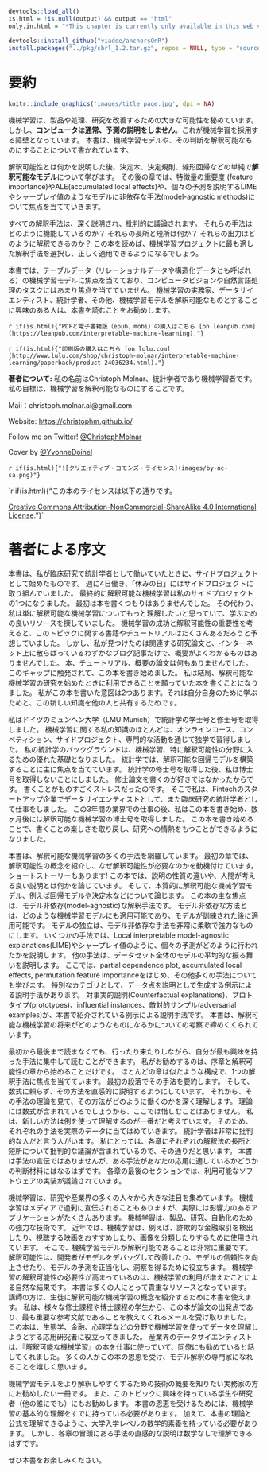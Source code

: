 ```r
devtools::load_all()
is.html = !is.null(output) && output == "html"
only.in.html = "*This chapter is currently only available in this web version. ebook and print will follow.*"

devtools::install_github("viadee/anchorsOnR")
install.packages("../pkg/sbrl_1.2.tar.gz", repos = NULL, type = "source")
```
# 要約{-}

```r
knitr::include_graphics('images/title_page.jpg', dpi = NA)
```

<!--
# Summary {-}
-->

<!--
Machine learning has great potential for improving products, processes and research.
But **computers usually do not explain their predictions** which is a barrier to the adoption of machine learning.
This book is about making machine learning models and their decisions interpretable.
-->
機械学習は、製品や処理、研究を改善するための大きな可能性を秘めています。
しかし、**コンピュータは通常、予測の説明をしません**。これが機械学習を採用する障壁となっています。
本書は、機械学習モデルや、その判断を解釈可能なものにすることについて書かれています。

<!--
After exploring the concepts of interpretability, you will learn about simple, **interpretable models** such as decision trees, decision rules and linear regression.
Later chapters focus on general model-agnostic methods for **interpreting black box models** like feature importance and accumulated local effects and explaining individual predictions with Shapley values and LIME.
-->
解釈可能性とは何かを説明した後、決定木、決定規則、線形回帰などの単純で**解釈可能なモデル**について学びます。
その後の章では、特徴量の重要度 (feature importance)やALE(accumulated local effects)や、個々の予測を説明するLIMEやシャープレイ値のようなモデルに非依存な手法(model-agnostic methods)について焦点を当てていきます。

<!--
All interpretation methods are explained in depth and discussed critically.
How do they work under the hood?
What are their strengths and weaknesses?
How can their outputs be interpreted?
This book will enable you to select and correctly apply the interpretation method that is most suitable for your machine learning project.
-->
すべての解釈手法は、深く説明され、批判的に議論されます。
それらの手法はどのように機能しているのか？
それらの長所と短所は何か？
それらの出力はどのように解釈できるのか？
この本を読めば、機械学習プロジェクトに最も適した解釈手法を選択し、正しく適用できるようになるでしょう。

<!--
The book focuses on machine learning models for tabular data (also called relational or structured data) and less on computer vision and natural language processing tasks.
Reading the book is recommended for machine learning practitioners, data scientists, statisticians, and anyone else interested in making machine learning models interpretable.
-->
本書では、テーブルデータ（リレーショナルデータや構造化データとも呼ばれる）の機械学習モデルに焦点を当てており、コンピュータビジョンや自然言語処理のタスクにはあまり焦点を当てていません。
機械学習の実務家、データサイエンティスト、統計学者、その他、機械学習モデルを解釈可能なものとすることに興味のある人は、本書を読むことをお勧めします。

<!--
`r if(is.html){"You can buy the PDF and e-book version (epub, mobi) [on leanpub.com](https://leanpub.com/interpretable-machine-learning)."}`

`r if(is.html){"You can buy the print version [on lulu.com](http://www.lulu.com/shop/christoph-molnar/interpretable-machine-learning/paperback/product-24036234.html)."}`
-->
`r if(is.html){"PDFと電子書籍版（epub、mobi）の購入はこちら [on leanpub.com](https://leanpub.com/interpretable-machine-learning)."}`

`r if(is.html){"印刷版の購入はこちら [on lulu.com](http://www.lulu.com/shop/christoph-molnar/interpretable-machine-learning/paperback/product-24036234.html)."}`

<!--
**About me:** My name is Christoph Molnar, I'm a statistician and a machine learner.
My goal is to make machine learning interpretable.

Mail: christoph.molnar.ai@gmail.com

Website: [https://christophm.github.io/](https://christophm.github.io/)

Follow me on Twitter! [\@ChristophMolnar](https://twitter.com/ChristophMolnar)

Cover by [\@YvonneDoinel](https://twitter.com/YvonneDoinel)


`r if(is.html){"![Creative Commons License](images/by-nc-sa.png)"}`

`r if(is.html){"This book is licensed under the [Creative Commons Attribution-NonCommercial-ShareAlike 4.0 International License](http://creativecommons.org/licenses/by-nc-sa/4.0/)."}`
-->
**著者について:** 私の名前はChristoph Molnar、統計学者であり機械学習者です。
私の目標は、機械学習を解釈可能なものにすることです。

Mail：christoph.molnar.ai@gmail.com

Website: [https://christophm.github.io/](https://christophm.github.io/)

Follow me on Twitter! [\@ChristophMolnar](https://twitter.com/ChristophMolnar)

Cover by [\@YvonneDoinel](https://twitter.com/YvonneDoinel)


`r if(is.html){"![クリエイティブ・コモンズ・ライセンス](images/by-nc-sa.png)"}`

`r if(is.html){"この本のライセンスは以下の通りです。

[Creative Commons Attribution-NonCommercial-ShareAlike 4.0 International License](http://creativecommons.org/licenses/by-nc-sa/4.0/)."}`


<!--
# Preface by the Author {-}
-->
# 著者による序文 {-}

<!--
This book started as a side project when I was working as a statistician in clinical research.
I worked 4 days a week, and on my "day off" I worked on side projects.
Eventually, interpretable machine learning became one of my side projects.
At first I had no intention of writing a book.
Instead, I was simply interested in finding out more about interpretable machine learning and was looking for good resources to learn from.
Given the success of machine learning and the importance of interpretability, I expected that there would be tons of books and tutorials on this topic.
But I only found the relevant research papers and a few blog posts scattered around the internet, but nothing with a good overview.
No books, no tutorials, no overview papers, nothing.
This gap inspired me to start this book.
I ended up writing the book I wished was available when I began my study of interpretable machine learning.
My intention with this book was twofold: to learn for myself and to share this new knowledge with others.
-->
本書は、私が臨床研究で統計学者として働いていたときに、サイドプロジェクトとして始めたものです。
週に4日働き、「休みの日」にはサイドプロジェクトに取り組んでいました。
最終的に解釈可能な機械学習は私のサイドプロジェクトの1つになりました。
最初は本を書くつもりはありませんでした。
その代わり、私は単に解釈可能な機械学習についてもっと理解したいと思っていて、学ぶための良いリソースを探していました。
機械学習の成功と解釈可能性の重要性を考えると、このトピックに関する書籍やチュートリアルはたくさんあるだろうと予想していました。
しかし、私が見つけたのは関連する研究論文と、インターネット上に散らばっているわずかなブログ記事だけで、概要がよくわかるものはありませんでした。
本、チュートリアル、概要の論文は何もありませんでした。
このギャップに触発されて、この本を書き始めました。
私は結局、解釈可能な機械学習の研究を始めたときに利用できることを願っていた本を書くことになりました。
私がこの本を書いた意図は2つあります。それは自分自身のために学ぶためと、この新しい知識を他の人と共有するためです。

<!-- Introduction to Author -->
<!--
I received my bachelor's and master's degree in statistics at the LMU Munich, Germany.
Most of my knowledge about machine learning was self-taught through online courses, competitions, side projects and professional activities.
My statistical background was an excellent basis for getting into machine learning, and especially for interpretability.
In statistics, a major focus is on building interpretable regression models.
After I finished my master's degree in statistics, I decided not to pursue a PhD, because I did not enjoy writing my master's thesis.
Writing just stressed me out too much.
So I took jobs as data scientist in a Fintech start-up and as statistician in clinical research.
After these three years in industry I started writing this book and a few months later I started a PhD in interpretable machine learning.
By starting this book, I regained the joy of writing and it helped me to develop a passion for research.
-->
私はドイツのミュンヘン大学（LMU Munich）で統計学の学士号と修士号を取得しました。
機械学習に関する私の知識のほとんどは、オンラインコース、コンペティション、サイドプロジェクト、専門的な活動を通じて独学で習得しました。
私の統計学のバックグラウンドは、機械学習、特に解釈可能性の分野に入るための優れた基礎となりました。
統計学では、解釈可能な回帰モデルを構築することに主に焦点を当てています。
統計学の修士号を取得した後、私は博士号を取得しないことにしました。 
修士論文を書くのが好きではなかったからです。
書くことがものすごくストレスだったのです。
そこで私は、Fintechのスタートアップ企業でデータサイエンティストとして、また臨床研究の統計学者として仕事をしました。
この3年間の業界での仕事の後、私はこの本を書き始め、数ヶ月後には解釈可能な機械学習の博士号を取得しました。
この本を書き始めることで、書くことの楽しさを取り戻し、研究への情熱をもつことができるようになりました。

<!--
This book covers many techniques of interpretable machine learning.
In the first chapters I introduce the concept of interpretability and motivate why interpretability is necessary.
There are even some short stories!
The book discusses the different properties of explanations and what humans think is a good explanation.
Then we will discuss machine learning models that are inherently interpretable, for example regression models and decision trees.
The main focus of this book is on model-agnostic interpretability methods.
Model-agnostic means that these methods can be applied to any machine learning model and are applied after the model has been trained.
The independence of the model makes model-agnostic methods very flexible and powerful.
Some techniques explain how individual predictions were made, like local interpretable model-agnostic explanations (LIME) and Shapley values.
Other techniques describe the average behavior of the model across a dataset.
Here we learn about the partial dependence plot, accumulated local effects, permutation feature importance and many other methods.
A special category are example-based methods that produce data points as explanations.
Counterfactual explanations, prototypes, influential instances and adversarial examples are example-based methods that are discussed in this book.
The book concludes with some reflections on what the future of interpretable machine learning might look like.
-->
本書は、解釈可能な機械学習の多くの手法を網羅しています。
最初の章では、解釈可能性の概念を紹介し、なぜ解釈可能性が必要なのかを動機付けています。
ショートストーリーもあります!
この本では、説明の性質の違いや、人間が考える良い説明とは何かを論じています。
そして、本質的に解釈可能な機械学習モデル、例えば回帰モデルや決定木などについて論じます。
この本の主な焦点は、モデル非依存(model-agnostic)な解釈手法です。
モデル非依存な方法とは、どのような機械学習モデルにも適用可能であり、モデルが訓練された後に適用可能です。
モデルの独立は、モデル非依存な手法を非常に柔軟で強力なものにします。
いくつかの手法では、Local interpretable model-agnostic explanations(LIME)やシャープレイ値のように、個々の予測がどのように行われたかを説明します。
他の手法は、データセット全体のモデルの平均的な振る舞いを説明します。
ここでは、partial dependence plot, accumulated local effects, permutation feature importanceをはじめ、その他多くの手法についても学びます。
特別なカテゴリとして、データ点を説明として生成する例示による説明手法があります。
対事実的説明(Counterfactual explanations)、プロトタイプ(prototypes)、influential instances、敵対的サンプル(adversarial examples)が、本書で紹介されている例示による説明手法です。
本書は、解釈可能な機械学習の将来がどのようなものになるかについての考察で締めくくられています。

<!--
You do not have to read the book from cover to cover, you can jump back and forth and concentrate on the techniques that interest you most.
I only recommend that you start with the introduction and the chapter on interpretability.
Most chapters follow a similar structure and focus on one interpretation method.
The first paragraph summarizes the method.
Then I try to explain the method intuitively without relying on mathematical formulas.
Then we look at the theory of the method to get a deep understanding of how it works.
You will not be spared here, because the theory will contain formulas.
I believe that a new method is best understood using examples.
Therefore, each method is applied to real data.
Some people say that statistician are very critical people.
For me, this is true, because each chapter contains critical discussions about advantages and disadvantages of the respective interpretation method.
This book is not an advertisement for the methods, but it should help you decide whether a method works well for your application or not.
In the last section of each chapter, available software implementations are discussed.
-->
最初から最後まで読まなくても、行ったり来たりしながら、自分が最も興味を持った手法に集中して読むことができます。
私がお勧めするのは、序章と解釈可能性の章から始めることだけです。
ほとんどの章は似たような構成で、1つの解釈手法に焦点を当てています。
最初の段落でその手法を要約します。
そして、数式に頼らず、その方法を直感的に説明するようにしています。
それから、その手法の理論を見て、その方法がどのように働くのかを深く理解します。
理論には数式が含まれているでしょうから、ここでは惜しむことはありません。
私は、新しい方法は例を使って理解するのが一番だと考えています。
そのため、それぞれの手法を実際のデータに当てはめていきます。
統計学者は非常に批判的な人だと言う人がいます。
私にとっては、各章にそれぞれの解釈法の長所と短所について批判的な議論が含まれているので、その通りだと思います。
本書は手法の宣伝ではありませんが、ある手法があなたの応用に適しているかどうかの判断材料にはなるはずです。
各章の最後のセクションでは、利用可能なソフトウェアの実装が議論されています。

<!--
Machine learning has received great attention from many people in research and industry.
Sometimes machine learning is overhyped in the media, but there are many real and impactful applications.
Machine learning is a powerful technology for products, research and automation.
Today machine learning is used, for example,  to detect fraudulent financial transactions, recommend movies to watch and classify images.
It is often crucial that the machine learning models are interpretable.
Interpretability helps the developer to debug and improve the model, build trust in the model, justify model predictions and gain insights.
The increased need for machine learning interpretability is a natural consequence of an increased use of machine learning.
This book has become a valuable resource for many people.
Teaching instructors use the book to introduce their students to the concepts of interpretable machine learning.
I received e-mails from various master and doctoral students who told me that this book was the starting point and most important reference for their theses.
The book has helped applied researchers in the field of ecology, finance, psychology, etc.  who use machine learning to understand their data.
Data scientists from industry told me that they use the "Interpretable Machine Learning" book for their work and recommend it to their colleagues.
I am happy that many people can benefit from this book and become experts in model interpretation.
-->
機械学習は、研究や産業界の多くの人々から大きな注目を集めています。
機械学習はメディアで過剰に宣伝されることもありますが、実際には影響力のあるアプリケーションがたくさんあります。
機械学習は、製品、研究、自動化のための強力な技術です。
近年では、機械学習は、例えば、詐欺的な金融取引を検出したり、視聴する映画をおすすめしたり、画像を分類したりするために使用されています。
そこで、機械学習モデルが解釈可能であることは非常に重要です。
解釈可能性は、開発者がモデルをデバッグして改善したり、モデルの信頼性を向上させたり、モデルの予測を正当化し、洞察を得るために役立ちます。
機械学習の解釈可能性の必要性が高まっているのは、機械学習の利用が増えたことによる自然な結果です。
本書は多くの人にとって貴重なリソースとなっています。
講師の方は、生徒に解釈可能な機械学習の概念を紹介するために本書を使えます。
私は、様々な修士課程や博士課程の学生から、この本が論文の出発点であり、最も重要な参考文献であることを教えてくれるメールを受け取りました。
この本は、生態学、金融、心理学などの分野で機械学習を使ってデータを理解しようとする応用研究者に役立ってきました。
産業界のデータサイエンティストは、『解釈可能な機械学習』の本を仕事に使っていて、同僚にも勧めていると話してくれました。
多くの人がこの本の恩恵を受け、モデル解釈の専門家になれることを嬉しく思います。

<!--
I would recommend this book to practitioners who want an overview of techniques to make their machine learning models more interpretable.
It is also recommended to students and researchers (and anyone else) who is interested in the topic.
To benefit from this book, you should already have a basic understanding of machine learning.
You should also have a mathematical understanding at university entry level to be able to follow the theory and formulas in this book.
It should also be possible, however, to understand the intuitive description of the method at the beginning of each chapter without mathematics.

I hope you enjoy the book!
-->
機械学習モデルをより解釈しやすくするための技術の概要を知りたい実務家の方にお勧めしたい一冊です。
また、このトピックに興味を持っている学生や研究者（他の誰にでも）にもお勧めします。
本書の恩恵を受けるためには、機械学習の基本的な理解をすでに持っている必要があります。
加えて、本書の理論と公式を理解できるように、大学入学レベルの数学的素養を持っている必要があります。
しかし、各章の冒頭にある手法の直感的な説明は数学なしで理解できるはずです。

ぜひ本書をお楽しみください。
